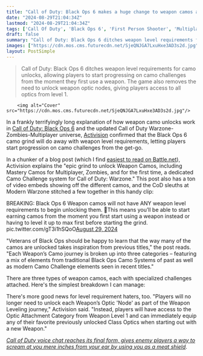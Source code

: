 ```yaml
---
title: "Call of Duty: Black Ops 6 makes a huge change to weapon camos and 'takes inspiration' from previous games: no more gun level requirements, saving a ton of time"
date: "2024-08-29T21:04:34Z"
lastmod: "2024-08-29T21:04:34Z"
tags: ['Call Of Duty', 'Black Ops 6', 'First Person Shooter', 'Multiplayer', 'Zombies', 'Warzone', 'Activision']
draft: false
summary: "Call of Duty: Black Ops 6 ditches weapon level requirements for camo unlocks, allowing players to start progressing on camo challenges from the moment they first use a weapon. The game also removes the need to unlock weapon optic nodes, giving players access to all optics from level 1."
images: ["https://cdn.mos.cms.futurecdn.net/SjeQNJGA7LxuHxe3AD3s2d.jpg"]
layout: PostSimple
---
```

> Call of Duty: Black Ops 6 ditches weapon level requirements for camo unlocks, allowing players to start progressing on camo challenges from the moment they first use a weapon. The game also removes the need to unlock weapon optic nodes, giving players access to all optics from level 1.


        <img alt="Cover" src="https://cdn.mos.cms.futurecdn.net/SjeQNJGA7LxuHxe3AD3s2d.jpg"/>
        
In a frankly terrifyingly long explanation of how weapon camo unlocks work in [<u>Call of Duty: Black Ops 6</u>](https://www.gamesradar.com/games/call-of-duty/call-of-duty-black-ops-6-guide/) and the updated Call of Duty Warzone-Zombies-Multiplayer universe, [Activision](https://www.gamesradar.com/tag/activision/) confirmed that the Black Ops 6 camo grind will do away with weapon level requirements, letting players start progression on camo challenges from the get-go.

In a chunker of a blog post (which I find [<u>easiest to read on Battle.net</u>](https://news.blizzard.com/en-us/blizzard/24135092/call-of-duty-next-black-ops-6-global-systems-revealed)), Activision explains the "epic grind to unlock Weapon Camos, including Mastery Camos for Multiplayer, Zombies, and for the first time, a dedicated Camo Challenge system for Call of Duty: Warzone." This post also has a ton of video embeds showing off the different camos, and the CoD sleuths at Modern Warzone stitched a few together in this handy clip: 

BREAKING: Black Ops 6 Weapon camos will not have ANY weapon level requirements to begin unlocking them. 🎉This means you’ll be able to start earning camos from the moment you first start using a weapon instead or having to level it up to max first before starting the grind. pic.twitter.com/gT3i1hSQoO[August 29, 2024](https://twitter.com/ModernWarzone/status/1829196247892381966)

"Veterans of Black Ops should be happy to learn that the way many of the camos are unlocked takes inspiration from previous titles," the post reads. "Each Weapon’s Camo journey is broken up into three categories – featuring a mix of elements from traditional Black Ops Camo Systems of past as well as modern Camo Challenge elements seen in recent titles." 

There are three types of weapon camos, each with specialized challenges attached. Here's the simplest breakdown I can manage:

There's more good news for level requirement haters, too. "Players will no longer need to unlock each Weapon’s Optic 'Node' as part of the Weapon Leveling journey," Activision said. "Instead, players will have access to the Optic Attachment Category from Weapon Level 1 and can immediately equip any of their favorite previously unlocked Class Optics when starting out with a new Weapon."

[<u><em>Call of Duty voice chat reaches its final form, gives enemy players a way to scream at you mere inches from your ear by using you as a meat shield</em></u>](https://www.gamesradar.com/games/call-of-duty/call-of-duty-voice-chat-reaches-its-final-form-gives-enemy-players-a-way-to-scream-at-you-mere-inches-from-your-ear-by-using-you-as-a-meat-shield/).
        